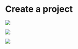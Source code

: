 # Create a project

![](images/home_project.png)



![](images/create_project.png)




![](images/my_playground.png)